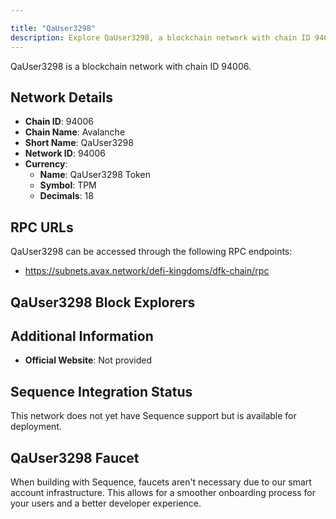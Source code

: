 ```yaml
---

title: "QaUser3298"
description: Explore QaUser3298, a blockchain network with chain ID 94006. Learn about its native currency, QaUser3298 Token, and how to interact with the network.
---
```




QaUser3298 is a blockchain network with chain ID 94006.

## Network Details

- **Chain ID**: 94006
- **Chain Name**: Avalanche
- **Short Name**: QaUser3298
- **Network ID**: 94006
- **Currency**: 
  - **Name**: QaUser3298 Token
  - **Symbol**: TPM
  - **Decimals**: 18

## RPC URLs

QaUser3298 can be accessed through the following RPC endpoints:

- https://subnets.avax.network/defi-kingdoms/dfk-chain/rpc

## QaUser3298 Block Explorers



## Additional Information

- **Official Website**: Not provided

## Sequence Integration Status

This network does not yet have Sequence support but is available for deployment.

## QaUser3298 Faucet

When building with Sequence, faucets aren't necessary due to our smart account infrastructure. This allows for a smoother onboarding process for your users and a better developer experience.
